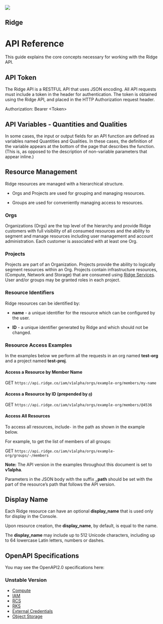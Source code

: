 ﻿---
seo:
  title: Introduction to the Ridge API
---


<APIHero>
  <img src={api_hero} />
  <H2>Ridge</H2>
  <H1>API Reference</H1>
</APIHero>

This guide explains the core concepts necessary for working with the Ridge API.

## API Token

The Ridge API is a RESTFUL API that uses JSON encoding. All API requests must include a token in the header for authentication. The token is obtained using the Ridge API, and placed in the HTTP Authorization request header.

Authorization: Bearer &lt;Token&gt;

## API Variables - Quantities and Qualities

In some cases, the input or output fields for an API function are defined as variables named Quantities and Qualities. In these cases, the definition of the variable appears at the bottom of the page that describes the function. (This is, as opposed to the description of non-variable parameters that appear inline.)

## Resource Management

Ridge resources are managed with a hierarchical structure.

- Orgs and Projects are used for grouping and managing resources.

- Groups are used for conveniently managing access to resources.

### Orgs

Organizations (Orgs) are the top level of the hierarchy and provide Ridge customers with full visibility of all consumed resources and the ability to segment and manage resources including user management and account administration. Each customer is associated with at least one Org.

### Projects

Projects are part of an Organization. Projects provide the ability to logically segment resources within an Org. Projects contain infrastructure resources, (Compute, Network and Storage) that are consumed using [Ridge Services](https://www.ridge.co). User and/or groups may be granted roles in each project.

### Resource Identifiers

Ridge resources can be identified by:

- **name** - a unique identifier for the resource which can be configured by the user.

- **ID** - a unique identifier generated by Ridge and which should not be changed.

### Resource Access Examples

In the examples below we perform all the requests in an org named **test-org** and a project named **test-proj**.

#### Access a Resource by Member Name

GET `https://api.ridge.co/iam/v1alpha/orgs/example-org/members/my-name`

#### Access a Resource by ID (prepended by `@`)

GET `https://api.ridge.co/iam/v1alpha/orgs/example-org/members/@4536`

#### Access All Resources

To access all resources, include`-` in the path as shown in the example below.

For example, to get the list of members of all groups:

GET `https://api.ridge.co/iam/v1alpha/orgs/example-org/groups/-/members`

**Note:** The API version in the examples throughout this document is set to **v1alpha**.

Parameters in the JSON body with the suffix **\_path** should be set with the part of the resource’s path that follows the API version.

## Display Name

Each Ridge resource can have an optional **display_name** that is used only for display in the Console.

Upon resource creation, the **display_name**, by default, is equal to the name.

The **display_name** may include up to 512 Unicode characters, including up to 64 lowercase Latin letters, numbers or dashes.

## OpenAPI Specifications

You may see the OpenAPI2.0 specifications here:

### Unstable Version

- [Compute](compute/unstable/compute.yaml)
- [IAM](iam/unstable/iam.yaml)
- [RCS](rcs/experimental/rcs.yaml)
- [RKS](rks/unstable/rks.yaml)
- [External Credentials](keyring/unstable/keyring.yaml)
- [Object Storage](ros/unstable/ros.yaml)
